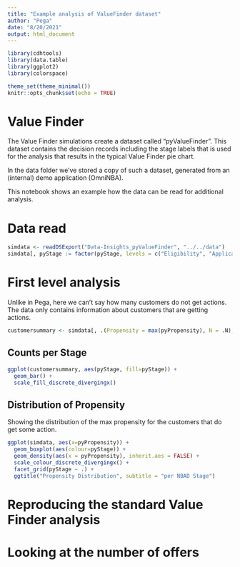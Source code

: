 ```yaml
---
title: "Example analysis of ValueFinder dataset"
author: "Pega"
date: "8/20/2021"
output: html_document
---
```


```r
library(cdhtools)
library(data.table)
library(ggplot2)
library(colorspace)

theme_set(theme_minimal())
knitr::opts_chunk$set(echo = TRUE)
```

# Value Finder

The Value Finder simulations create a dataset called "pyValueFinder". This dataset contains the decision records including
the stage labels that is used for the analysis that results in the typical Value Finder pie chart.

In the data folder we've stored a copy of such a dataset, generated from an (internal) demo application (OmniNBA).

This notebook shows an example how the data can be read for additional analysis.

# Data read

```r
simdata <- readDSExport("Data-Insights_pyValueFinder", "../../data")
simdata[, pyStage := factor(pyStage, levels = c("Eligibility", "Applicability", "Suitability", "Arbitration"))]
```

# First level analysis

Unlike in Pega, here we can't say how many customers do not get actions. The data only contains information about
customers that are getting actions.

```r
customersummary <- simdata[, .(Propensity = max(pyPropensity), N = .N), by=c("CustomerID","pyStage")]
```

## Counts per Stage

```r
ggplot(customersummary, aes(pyStage, fill=pyStage)) +
  geom_bar() +
  scale_fill_discrete_divergingx()
```

## Distribution of Propensity

Showing the distribution of the max propensity for the customers that do
get some action.

```r
ggplot(simdata, aes(x=pyPropensity)) + 
  geom_boxplot(aes(colour=pyStage)) +
  geom_density(aes(x = pyPropensity), inherit.aes = FALSE) +
  scale_colour_discrete_divergingx() +
  facet_grid(pyStage ~ .) +
  ggtitle("Propensity Distribution", subtitle = "per NBAD Stage")
```

# Reproducing the standard Value Finder analysis



# Looking at the number of offers 










